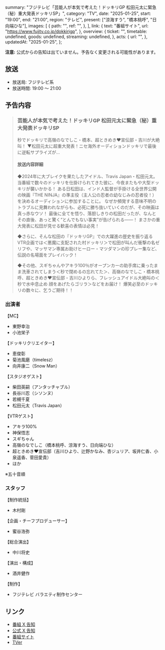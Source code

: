   summary: "フジテレビ「芸能人が本気で考えた！ドッキリGP 松田元太に緊急（秘）重大発表ドッキリSP」",
  category: "TV",
  date: "2025-01-25",
  start: "19:00",
  end: "21:00",
  region: "テレビ",
  present: ["涼海すう", "橋本桃呼", "日向端ひな"],
  images: [
    {
      path: "",
      ref: "",
    },
  ],
  link: {
    text: "番組サイト",
    url: "https://www.fujitv.co.jp/dokkirigp",
  },
  overview: {
    ticket: "",
    timetable: undefined,
    goods: undefined,
    streaming: undefined,
  },
  acts: {
    url: "",
  },
  updatedAt: "2025-01-25",
};

**注意:** 公式からの告知は出ていません。予告なく変更される可能性があります。

## 放送

- 放送局: フジテレビ系
- 放送時間: 19:00 〜 21:00

## 予告内容

> ### 芸能人が本気で考えた！ドッキリGP 松田元太に緊急（秘）重大発表ドッキリSP
>
> 秒でドッキリで高嶺のなでしこ・橋本、超ときめき♥宣伝部・吉川が大絶叫！
> ▼松田元太に超重大発表！ニセ海外オーディションドッキリで最後に逆転サプライズが…
>
> #### 放送内容詳細
>
> ◆2024年に大ブレイクを果たしたアイドル、Travis Japan・松田元太。
> 当番組で数々のドッキリを仕掛けられてきた彼に、今夜またもや大型ドッキリが襲いかかる！
> ある日松田は、インド人監督が手掛ける全世界公開の映画『THE NINJA』の準主役（主人公の忍者の幼なじみの忍者役！）を決めるオーディションに参加することに。
> なぜか頻発する意味不明のトラブルに見舞われながらも、必死に勝ち抜いていくのだが、その映画は真っ赤なウソ！
> 最後に全てを悟り、落胆しきりの松田だったが、なんとその直後、あっと驚く“とんでもない事実”が告げられる――！
> まさかの重大発表に松田が見せる歓喜の表情は必見！
>
> ◆さらに、そんな松田の『ドッキリGP』での大躍進の歴史を振り返るVTR企画では＜悪魔に支配された村ドッキリ＞で松田が叫んだ衝撃の名ゼリフや、マッサマン専属お助けヒーロー・マツダマンの珍プレー集など、伝説の名場面をプレイバック！
>
> ◆その他、スギちゃんやアキラ100％がオープンカーの助手席に乗ったまま洗車されてしまう＜秒で閉めるの忘れてた＞、高嶺のなでしこ・橋本桃呼、超ときめき♥宣伝部・吉川ひよりら、フレッシュアイドル大絶叫の＜秒で水中息止め 顔をあげたらゴリラ＞などをお届け！
> 爆笑必至のドッキリの数々に、乞うご期待！！

### 出演者

【MC】

- 東野幸治
- 小池栄子

【ドッキリクリエイター】

- 恵俊彰
- 菊池風磨（timelesz）
- 向井康二（Snow Man）

【スタジオゲスト】

- 柴田英嗣（アンタッチャブル）
- 長谷川忍（シソンヌ）
- 若槻千夏
- 松田元太（Travis Japan）

【VTRゲスト】

- アキラ100%
- 神保悟志
- スギちゃん
- 高嶺のなでしこ（橋本桃呼、涼海すう、日向端ひな）
- 超ときめき♥宣伝部（吉川ひより、辻野かなみ、杏ジュリア、坂井仁香、小泉遥香、菅田愛貴）
- ほか

※五十音順

### スタッフ

【制作統括】

- 木村剛

【企画・チーフプロデューサー】

- 蜜谷浩弥

【総合演出】

- 中川将史

【演出・構成】

- 酒井健作

【制作】

- フジテレビ バラエティ制作センター

## リンク

- [番組 X 告知](https://x.com/dokkirigp_cx/status/1882563967907659830)
- [公式 X 告知](https://x.com/takanenofficial/status/1881288618574311636)
- [番組サイト](https://www.fujitv.co.jp/dokkirigp/)
- [TVer](https://tver.jp/series/sr8y9zb5qo)
